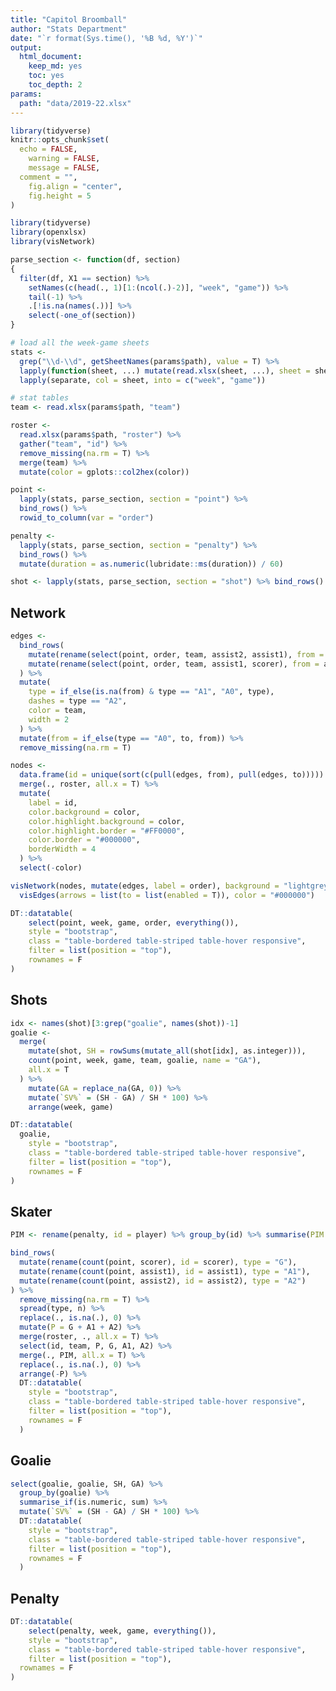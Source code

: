 ```yaml
---
title: "Capitol Broomball"
author: "Stats Department"
date: "`r format(Sys.time(), '%B %d, %Y')`"
output: 
  html_document: 
    keep_md: yes
    toc: yes
    toc_depth: 2
params:
  path: "data/2019-22.xlsx"
---
```


```r
library(tidyverse)
knitr::opts_chunk$set(
  echo = FALSE,
	warning = FALSE,
	message = FALSE,
  comment = "",
	fig.align = "center",
	fig.height = 5
)
```

```r
library(tidyverse)
library(openxlsx)
library(visNetwork)

parse_section <- function(df, section)
{
  filter(df, X1 == section) %>%
    setNames(c(head(., 1)[1:(ncol(.)-2)], "week", "game")) %>%
    tail(-1) %>%
    .[!is.na(names(.))] %>%
    select(-one_of(section))
}

# load all the week-game sheets
stats <-
  grep("\\d-\\d", getSheetNames(params$path), value = T) %>%
  lapply(function(sheet, ...) mutate(read.xlsx(sheet, ...), sheet = sheet), xlsxFile = params$path, colNames = F) %>%
  lapply(separate, col = sheet, into = c("week", "game"))

# stat tables
team <- read.xlsx(params$path, "team")

roster <- 
  read.xlsx(params$path, "roster") %>% 
  gather("team", "id") %>% 
  remove_missing(na.rm = T) %>% 
  merge(team) %>% 
  mutate(color = gplots::col2hex(color))

point <- 
  lapply(stats, parse_section, section = "point") %>% 
  bind_rows() %>% 
  rowid_to_column(var = "order")

penalty <- 
  lapply(stats, parse_section, section = "penalty") %>% 
  bind_rows() %>% 
  mutate(duration = as.numeric(lubridate::ms(duration)) / 60)

shot <- lapply(stats, parse_section, section = "shot") %>% bind_rows()
```

## Network

```r
edges <-
  bind_rows(
    mutate(rename(select(point, order, team, assist2, assist1), from = assist2, to = assist1), type = "A2"),
    mutate(rename(select(point, order, team, assist1, scorer), from = assist1, to = scorer), type = "A1")
  ) %>%
  mutate(
    type = if_else(is.na(from) & type == "A1", "A0", type), 
    dashes = type == "A2",
    color = team,
    width = 2
  ) %>%
  mutate(from = if_else(type == "A0", to, from)) %>%
  remove_missing(na.rm = T)

nodes <-
  data.frame(id = unique(sort(c(pull(edges, from), pull(edges, to))))) %>%
  merge(., roster, all.x = T) %>%
  mutate(
    label = id,
    color.background = color,
    color.highlight.background = color,
    color.highlight.border = "#FF0000",
    color.border = "#000000",
    borderWidth = 4
  ) %>%
  select(-color)

visNetwork(nodes, mutate(edges, label = order), background = "lightgrey") %>%
  visEdges(arrows = list(to = list(enabled = T)), color = "#000000")
```

```r
DT::datatable(
	select(point, week, game, order, everything()),
	style = "bootstrap", 
	class = "table-bordered table-striped table-hover responsive",
	filter = list(position = "top"),
	rownames = F
)
```

## Shots

```r
idx <- names(shot)[3:grep("goalie", names(shot))-1]
goalie <-
  merge(
    mutate(shot, SH = rowSums(mutate_all(shot[idx], as.integer))),
    count(point, week, game, team, goalie, name = "GA"),
    all.x = T
  ) %>%
    mutate(GA = replace_na(GA, 0)) %>%
    mutate(`SV%` = (SH - GA) / SH * 100) %>%
    arrange(week, game)

DT::datatable(
  goalie,
	style = "bootstrap",
	class = "table-bordered table-striped table-hover responsive",
	filter = list(position = "top"),
	rownames = F
)
```

## Skater

```r
PIM <- rename(penalty, id = player) %>% group_by(id) %>% summarise(PIM = sum(duration))

bind_rows(
  mutate(rename(count(point, scorer), id = scorer), type = "G"),
  mutate(rename(count(point, assist1), id = assist1), type = "A1"),
  mutate(rename(count(point, assist2), id = assist2), type = "A2")
) %>%
  remove_missing(na.rm = T) %>%
  spread(type, n) %>%
  replace(., is.na(.), 0) %>%
  mutate(P = G + A1 + A2) %>%
  merge(roster, ., all.x = T) %>%
  select(id, team, P, G, A1, A2) %>%
  merge(., PIM, all.x = T) %>%
  replace(., is.na(.), 0) %>%
  arrange(-P) %>%
  DT::datatable(
  	style = "bootstrap",
  	class = "table-bordered table-striped table-hover responsive",
  	filter = list(position = "top"),
  	rownames = F
  )
```

## Goalie

```r
select(goalie, goalie, SH, GA) %>% 
  group_by(goalie) %>% 
  summarise_if(is.numeric, sum) %>% 
  mutate(`SV%` = (SH - GA) / SH * 100) %>%
  DT::datatable(
    style = "bootstrap",
    class = "table-bordered table-striped table-hover responsive",
    filter = list(position = "top"),
    rownames = F
  )
```

## Penalty

```r
DT::datatable(
	select(penalty, week, game, everything()),
	style = "bootstrap", 
	class = "table-bordered table-striped table-hover responsive",
	filter = list(position = "top"),
  rownames = F
)
```
